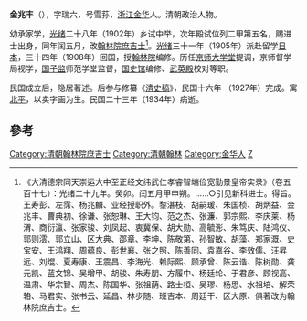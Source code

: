 '''金兆丰'''（{{bd|1870年||1934年|catIdx=J金}}），字瑞六，号雪荪，[[浙江|浙江]][[金华|金华]]人。清朝政治人物。

幼承家学，[[光绪|光绪]]二十八年（1902年）乡试中举，次年殿试位列二甲第五名，赐进士出身，同年闰五月，改[[翰林院|翰林院]][[庶吉士|庶吉士]]<ref>《大清德宗同天崇运大中至正经文纬武仁孝睿智端俭宽勤景皇帝实录》（卷五百十七）：光绪二十九年。癸卯。闰五月甲申朔。……○引见新科进士。得旨。王寿彭、左霈、杨兆麟、业经授职外。黎湛枝、胡嗣瑗、朱国桢、胡炳益、金兆丰、曹典初、徐谦、张恕琳、王大钧、范之杰、张濂、郭宗熙、李庆莱、杨渭、商衍瀛、张家骏、刘凤起、衷冀保、胡大勋、高毓浵、朱笃庆、陆鸿仪、郭则澐、郭立山、区大典、邵章、李坤、陈敬第、孙智敏、胡藻、郑家溉、史宝安、王鸿翔、周蕴良、彭世襄、张之照、陈善同、袁嘉谷、李效儒、汪昇远、刘焜、夏寿康、王震昌、李海光、赖际熙、顾承曾、陈云诰、陈树勋、龚元凯、蓝文锦、吴增甲、胡骏、朱寿朋、方履中、杨廷纶、于君彦、顾视高、温肃、华宗智、周杰、陈国华、张祖荫、路士桓、吴璆、杨思、水祖培、解荣辂、马君实、张书云、延昌、林步随、班吉本、周廷干、区大原、俱著改为翰林院庶吉士。</ref>。[[光绪|光绪]]三十一年（1905年）派赴留学[[日本|日本]]，三十四年（1908年）回国，授[[翰林院|翰林院]]编修。历任[[京师大学堂|京师大学堂]]提调，京师督学局视学，[[国子监|国子监]]师范学堂监督，[[国史馆|国史馆]]编修、[[武英殿|武英殿]]校对等职。

民国成立后，隐居著述。后参与修纂《[[清史稿|清史稿]]》，民国十六年 （1927年）完成。寓[[北平|北平]]，以卖字画为生。民国二十三年（1934年）病逝。

==參考==
{{reflist}}
{{清朝人物小作品}}
{{光绪二十九年癸卯科殿试金榜}}
{{DEFAULTSORT:Jin金}}
[[Category:清朝翰林院庶吉士|Category:清朝翰林院庶吉士]]
[[Category:清朝翰林|Category:清朝翰林]]
[[Category:金华人|Category:金华人]]
[[Category:金姓|Z]]